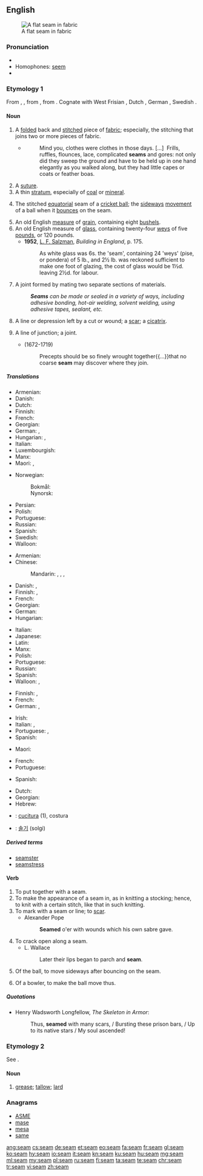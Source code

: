 ==English==
{{wikipedia|dab=Seam}}
[[File:Fig. 9. Flat seam.jpg|thumb|right|A flat seam in fabric]]

===Pronunciation===
* {{audio|en-us-seem.ogg|Audio (US)|lang=en}}
* Homophones: [[seem]]
* {{rhymes|iːm|lang=en}}

===Etymology 1===
From {{etyl|enm|en}} {{m|enm|seem}}, {{m|enm|seme}}, from {{etyl|ang|en}} {{m|ang|sēam||seam}}, from {{etyl|gem-pro|en}} {{m|gem-pro|*saumaz||that which is sewn}}. Cognate with West Frisian {{term|seam|lang=fy}}, Dutch {{term|zoom|lang=nl}}, German {{term|Saum|lang=de}}, Swedish {{term|söm|lang=sv}}.

====Noun====
{{en-noun}}

# {{context|sewing|lang=en}} A [[folded]] back and [[stitch]]ed piece of [[fabric]]; especially, the stitching that joins two or more pieces of fabric.<sup>{{w|Seam (sewing)|Wp}}</sup>
#*{{RQ:Chrsty Atbgrfy|II|4}}
#*: Mind you, clothes were clothes in those days. [&hellip;]&nbsp; Frills, ruffles, flounces, lace, complicated '''seams''' and gores: not only did they sweep the ground and have to be held up in one hand elegantly as you walked along, but they had little capes or coats or feather boas.
# A [[suture]].
# A thin [[stratum]], especially of [[coal]] or [[mineral]].
# {{context|cricket|lang=en}} The stitched [[equatorial]] seam of a [[cricket ball]]; the [[sideways]] [[movement]] of a ball when it [[bounce]]s on the seam.
# An old English [[measure]] of [[grain]], containing eight [[bushel]]s.
# An old English measure of [[glass]], containing twenty-four [[wey]]s of five [[pound]]s, or 120 pounds.
#* '''1952''', [[w:en:Louis Francis Salzman|L. F. Salzman]], ''Building in England'', p. 175.
#*: As white glass was 6s. the 'seam', containing 24 'weys' (pise, or pondera) of 5 lb., and 2&frac12; lb. was reckoned sufficient to make one foot of glazing, the cost of glass would be 1&frac12;d. leaving 2&frac12;d. for labour.
# {{context|construction|lang=en}} A joint formed by mating two separate sections of materials.
#: '''''Seams''' can be made or sealed in a variety of ways, including adhesive bonding, hot-air welding, solvent welding, using adhesive tapes, sealant, etc.''
# A line or depression left by a cut or wound; a [[scar]]; a [[cicatrix]].
# {{context|figurative|lang=en}} A line of junction; a joint.
#* {{w|Joseph Addison}} (1672-1719)
#*: Precepts should be so finely wrought together{{...}}that no coarse '''seam''' may discover where they join.

=====Translations=====
{{trans-top|folded back and stitched piece of fabric}}
* Armenian: {{t|hy|կար|tr=kar}}
* Danish: {{t+|da|søm|c}}
* Dutch: {{t+|nl|zoom|m}}
* Finnish: {{t+|fi|sauma}}
* French: {{t+|fr|couture}}
* Georgian: {{t-needed|ka}}
* German: {{t+|de|Saum|m}}, {{t+|de|Naht|f}}
* Hungarian: {{t+|hu|varrat}}, {{t+|hu|varrás}}
* Italian: {{t+|it|cucitura|f}}
* Luxembourgish: {{t|lb|Sam|m}}
* Manx: {{t|gv|whaaley|m}}
* Maori: {{t|mi|maurua}}, {{t|mi|morua}}
{{trans-mid}}
* Norwegian:
*: Bokmål: {{t+|nb|søm|m}}
*: Nynorsk: {{t|nn|saum|m}}
* Persian: {{t+|fa|درز|tr=darz|sc=fa-Arab}}
* Polish: {{t+|pl|szew|m}}
* Portuguese: {{t+|pt|costura|f}}
* Russian: {{t+|ru|шов|m|tr=šov|sc=Cyrl}}
* Spanish: {{t+|es|costura|f}}
* Swedish: {{t+|sv|söm|c}}
* Walloon: {{t+|wa|costeure|f}}
{{trans-bottom}}

{{trans-top|suture}}
* Armenian: {{t|hy|կար|tr=kar}}
* Chinese:
*: Mandarin: {{t+|cmn|縫|sc=Hani}}, {{t+|cmn|缝|tr=féng|sc=Hani}}, {{t+|cmn|縫合|sc=Hani}}, {{t+|cmn|缝合|tr=fénghé|sc=Hani}}
* Danish: {{t|da|sutur|c}},  {{t+|da|søm|c}}
* Finnish: {{t|fi|ommel}}, {{t|fi|tikkaus}}
* French: {{t+|fr|suture|f}}
* Georgian: {{t-needed|ka}}
* German: {{t+|de|Naht|f}}
* Hungarian: {{t+|hu|varrat}}
{{trans-mid}}
* Italian: {{t+|it|sutura|f}}
* Japanese: {{t|ja|縫合|tr=ほうごう, hōgō|sc=Jpan}}
* Latin: {{t|la|sūtūra|f}}
* Manx: {{t|gv|whaaley|m}}
* Polish: {{t+|pl|szew|m}}
* Portuguese: {{t+|pt|sutura|f}}
* Russian: {{t+|ru|шов|m|tr=šov|sc=Cyrl}}
* Spanish: {{t+|es|sutura}}
* Walloon: {{t+|wa|costeure|f}}, {{t|wa|rakeudaedje|m}}
{{trans-bottom}}

{{trans-top|thin stratum of mineral}}
* Finnish: {{t+|fi|suoni}}, {{t|fi|juonne}}
* French: {{t+|fr|veine|f}}
* German: {{t+|de|Flöz|n}}, {{t+|de|Schicht|f}}
{{trans-mid}}
* Irish: {{t|ga|síog|f}}
* Italian: {{t+|it|vena|f}}, {{t+|it|filone|m}}
* Portuguese: {{t+|pt|filão|m}}, {{t|pt|veio|m}}
* Spanish: {{t+|es|veta|f}}
{{trans-bottom}}

{{trans-top|stitched seam of a cricket ball}}
{{trans-mid}}
{{trans-bottom}}

{{trans-top|measure of grain}}
{{trans-mid}}
{{trans-bottom}}

{{trans-top|measure of glass}}
{{trans-mid}}
{{trans-bottom}}

{{trans-top|a joint formed by mating two separate sections of a material}}
{{trans-mid}}
* Maori: {{t|mi|hiki}}
{{trans-bottom}}

{{trans-top|a line or depression left by a cut or wound}}
* French: {{t+|fr|cicatrice|f}}
* Portuguese: {{t|pt|cicatriz|f}}
{{trans-mid}}
* Spanish: {{t+|es|cicatriz|f}}
{{trans-bottom}}

{{checktrans-top}}
* Dutch: {{t-check|nl|zoom|m}}
* Georgian: {{t-check|ka|ნაოჭი|tr=naoči}}
* Hebrew: {{t-check|he|תפר|tr=tefer}} {{g|m}}
{{trans-mid}}
* {{ttbc|it}}: [[cucitura]] {{g|f}} (1), costura
* {{ttbc|ko}}: [[솔기]] (solgi)
{{trans-bottom}}

=====Derived terms=====
* [[seamster]]
* [[seamstress]]

====Verb====
{{en-verb}}

# To put together with a seam.
# To make the appearance of a seam in, as in knitting a stocking; hence, to knit with a certain stitch, like that in such knitting.
# To mark with a seam or line; to [[scar]].
#* Alexander Pope
#*: '''Seamed''' o'er with wounds which his own sabre gave.
# To crack open along a seam.
#* L. Wallace
#*: Later their lips began to parch and '''seam'''.
# {{context|cricket|lang=en}} Of the ball, to move sideways after bouncing on the seam.
# {{context|cricket|lang=en}} Of a bowler, to make the ball move thus.

=====Quotations=====
* Henry Wadsworth Longfellow, ''The Skeleton in Armor'':
*: Thus, '''seamed''' with many scars, / Bursting these prison bars, / Up to its native stars / My soul ascended!

===Etymology 2===
See {{term|saim|lang=en}}.

====Noun====
{{en-noun}}

# {{context|UK|dialect|obsolete|lang=en}} [[grease]]; [[tallow]]; [[lard]]
#: {{rfquotek|Shakespeare}}
#: {{rfquotek|Dryden}}

===Anagrams===
* [[ASME#English|ASME]]
* [[mase#English|mase]]
* [[mesa#English|mesa]]
* [[same#English|same]]

[[ang:seam]]
[[cs:seam]]
[[de:seam]]
[[et:seam]]
[[eo:seam]]
[[fa:seam]]
[[fr:seam]]
[[gl:seam]]
[[ko:seam]]
[[hy:seam]]
[[io:seam]]
[[it:seam]]
[[kn:seam]]
[[ku:seam]]
[[hu:seam]]
[[mg:seam]]
[[ml:seam]]
[[my:seam]]
[[pl:seam]]
[[ru:seam]]
[[fi:seam]]
[[ta:seam]]
[[te:seam]]
[[chr:seam]]
[[tr:seam]]
[[vi:seam]]
[[zh:seam]]
